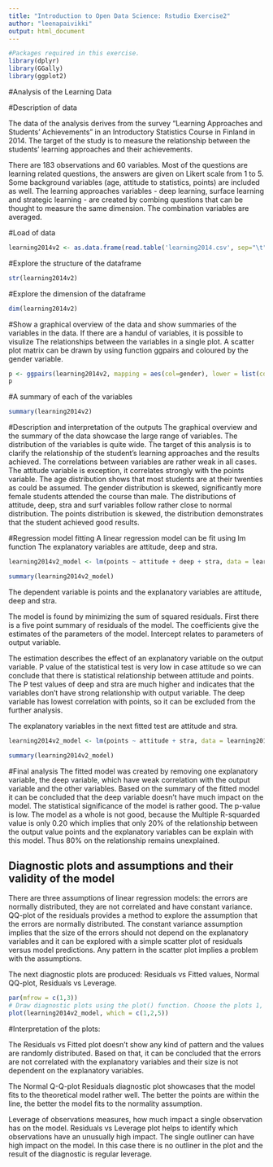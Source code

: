 ```yaml
---
title: "Introduction to Open Data Science: Rstudio Exercise2"
author: "leenapaivikki"
output: html_document
---
```



```r
#Packages required in this exercise.
library(dplyr)
library(GGally)
library(ggplot2)
```
#Analysis of the Learning Data

#Description of data

The data of the analysis derives from the survey "Learning Approaches and Students' Achievements" in an Introductory Statistics Course in Finland in 2014. The target of the study is to measure the relationship between the  students' learning approaches and their achievements.

There are 183 observations and 60 variables. Most of the questions are learning related questions, the answers are given on Likert scale from 1 to 5. Some background variables (age, attitude to statistics, points) are included as well. The learning approaches variables - deep learning, surface learning and strategic learning - are created by combing questions that can be thought to measure the same dimension. The combination variables are averaged.</p>

#Load of data
```r
learning2014v2 <- as.data.frame(read.table('learning2014.csv', sep="\t", header=TRUE))
```

#Explore the structure of the dataframe
```r
str(learning2014v2)
```
#Explore the dimension of the dataframe</code>
```r
dim(learning2014v2)
```
#Show a graphical overview of the data and show summaries of the variables in the data.
If there are a handul of variables, it is possible to visulize The relationships between the variables in a single plot. A scatter plot matrix can be drawn by using function ggpairs and coloured by the gender variable.

```r
p <- ggpairs(learning2014v2, mapping = aes(col=gender), lower = list(combo = wrap("facethist", bins = 20)))
p
```

#A summary of each of the variables
```r
summary(learning2014v2)
```
#Description and interpretation of the outputs
The graphical overview and the summary of the data showcase the large range of variables. The distribution of the variables is quite wide. The target of this analysis is to clarify the relationship of the student's learning approaches and the results achieved. The correlations between variables are rather weak in all cases. The attitude variable is exception, it correlates strongly with the points variable. The age distribution shows that most students are at their twenties as could be assumed. The gender distribution is skewed, significantly more female students attended the course than male.  The distributions of attitude, deep, stra and surf variables follow rather close to normal distribution. The points distribution is skewed, the distribution demonstrates that the student achieved good results.

#Regression model fitting
A linear regression model can be fit using lm function
The explanatory variables are attitude, deep and stra.
```r
learning2014v2_model <- lm(points ~ attitude + deep + stra, data = learning2014v2)
```
```r
summary(learning2014v2_model)
```
The dependent variable is points and the explanatory variables are attitude, deep and stra.

The model is found by minimizing the sum of squared residuals. First there is a five point summary of residuals of the model. The coefficients give the estimates of the parameters of the model. Intercept relates to parameters of output variable.

The estimation describes the effect of an explanatory variable on the output variable. P value of the statistical test is very low in case attitude so we can conclude that there is statistical relationship between attitude and points. The P test values of deep and  stra are much higher and indicates that the variables don't have strong relationship with output variable. The deep variable has lowest correlation with points, so it can be excluded from the further analysis.

The explanatory variables in the next fitted test are attitude and stra.
```r
learning2014v2_model <- lm(points ~ attitude + stra, data = learning2014v2)
```
```r
summary(learning2014v2_model)
```

#Final analysis
The fitted model was created by removing one explanatory variable, the deep variable, which have weak correlation with the output variable and the other variables. Based on the summary of the fitted model it can be concluded that the deep variable doesn't have much impact on the model. The statistical significance of the model is rather good. The p-value is low.
The model as a whole is not good, because the Multiple R-squarded value is only 0.20 which implies that only 20% of the relationship between the output value points and the explanatory variables can be explain with this model. Thus 80% on the relationship remains unexplained.


## Diagnostic plots and assumptions and their validity of the model

There are three assumptions of linear regression models: the errors are normally distributed, they are not correlated and have constant variance.
QQ-plot of the residuals provides a method to explore the assumption that the errors are normally distributed. The constant variance assumption implies that the size of the errors should not depend on the explanatory variables and it can be explored with a simple scatter plot of residuals versus model predictions. Any pattern in the scatter plot implies a problem with the assumptions.

The next diagnostic plots are produced: Residuals vs Fitted values, Normal QQ-plot, Residuals vs Leverage.

```r
par(mfrow = c(1,3))
# Draw diagnostic plots using the plot() function. Choose the plots 1, 2 and 5
plot(learning2014v2_model, which = c(1,2,5))
```

#Interpretation of the plots:

The Residuals vs Fitted plot doesn't show any kind of pattern and the values are randomly distributed. Based on that, it can be concluded that the errors are not correlated with the explanatory variables and their size is not dependent on the explanatory variables.

The Normal Q-Q-plot Residuals diagnostic plot showcases that the model fits to the theoretical model rather well. The better the points are within the line, the better the model fits to the normality assumption.

Leverage of observations measures, how much impact a single observation has on the model. Residuals vs Leverage plot helps to identify which observations have an unusually high impact. The single outliner can have high impact on the model. In this case there is no outliner in the plot and the result of the diagnostic is regular leverage.  

